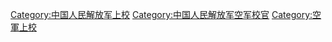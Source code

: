 [[Category:中国人民解放军上校|Category:中国人民解放军上校]]
[[Category:中国人民解放军空军校官|Category:中国人民解放军空军校官]]
[[Category:空軍上校|Category:空軍上校]]